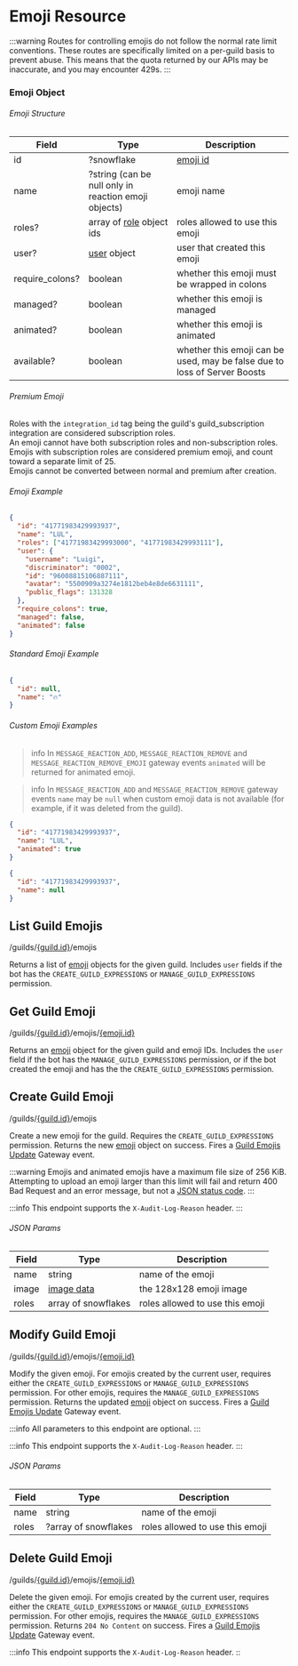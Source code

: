 
# Emoji Resource

:::warning
Routes for controlling emojis do not follow the normal rate limit conventions. These routes are specifically limited on a per-guild basis to prevent abuse. This means that the quota returned by our APIs may be inaccurate, and you may encounter 429s.
:::

### Emoji Object

###### Emoji Structure

| Field           | Type                                                        | Description                                                               |
|-----------------|-------------------------------------------------------------|---------------------------------------------------------------------------|
| id              | ?snowflake                                                  | [emoji id](/reference#image-formatting)                                   |
| name            | ?string (can be null only in reaction emoji objects)        | emoji name                                                                |
| roles?          | array of [role](/topics/permissions#role-object) object ids | roles allowed to use this emoji                                           |
| user?           | [user](/resources/user#user-object) object                  | user that created this emoji                                              |
| require_colons? | boolean                                                     | whether this emoji must be wrapped in colons                              |
| managed?        | boolean                                                     | whether this emoji is managed                                             |
| animated?       | boolean                                                     | whether this emoji is animated                                            |
| available?      | boolean                                                     | whether this emoji can be used, may be false due to loss of Server Boosts |

###### Premium Emoji

Roles with the `integration_id` tag being the guild's guild_subscription integration are considered subscription roles.  
An emoji cannot have both subscription roles and non-subscription roles.  
Emojis with subscription roles are considered premium emoji, and count toward a separate limit of 25.  
Emojis cannot be converted between normal and premium after creation.

###### Emoji Example

```json
{
  "id": "41771983429993937",
  "name": "LUL",
  "roles": ["41771983429993000", "41771983429993111"],
  "user": {
    "username": "Luigi",
    "discriminator": "0002",
    "id": "96008815106887111",
    "avatar": "5500909a3274e1812beb4e8de6631111",
    "public_flags": 131328
  },
  "require_colons": true,
  "managed": false,
  "animated": false
}
```

###### Standard Emoji Example

```json
{
  "id": null,
  "name": "🔥"
}
```

###### Custom Emoji Examples

>info
>In `MESSAGE_REACTION_ADD`, `MESSAGE_REACTION_REMOVE` and `MESSAGE_REACTION_REMOVE_EMOJI` gateway events `animated` will be returned for animated emoji.

>info
>In `MESSAGE_REACTION_ADD` and `MESSAGE_REACTION_REMOVE` gateway events `name` may be `null` when custom emoji data is not available (for example, if it was deleted from the guild).

```json
{
  "id": "41771983429993937",
  "name": "LUL",
  "animated": true
}
```

```json
{
  "id": "41771983429993937",
  "name": null
}
```

## List Guild Emojis

<RoutePill method="GET">/guilds/[\{guild.id\}](/resources/guild#guild-object)/emojis</RoutePill>

Returns a list of [emoji](/resources/emoji#emoji-object) objects for the given guild. Includes `user` fields if the bot has the `CREATE_GUILD_EXPRESSIONS` or `MANAGE_GUILD_EXPRESSIONS` permission.

## Get Guild Emoji

<RoutePill method="GET">/guilds/[\{guild.id\}](/resources/guild#guild-object)/emojis/[\{emoji.id\}](/resources/emoji#emoji-object)</RoutePill>

Returns an [emoji](/resources/emoji#emoji-object) object for the given guild and emoji IDs. Includes the `user` field if the bot has the `MANAGE_GUILD_EXPRESSIONS` permission, or if the bot created the emoji and has the the `CREATE_GUILD_EXPRESSIONS` permission.

## Create Guild Emoji

<RoutePill method="POST">/guilds/[\{guild.id\}](/resources/guild#guild-object)/emojis</RoutePill>

Create a new emoji for the guild. Requires the `CREATE_GUILD_EXPRESSIONS` permission. Returns the new [emoji](/resources/emoji#emoji-object) object on success. Fires a [Guild Emojis Update](/topics/gateway-events#guild-emojis-update) Gateway event.

:::warning
Emojis and animated emojis have a maximum file size of 256 KiB. Attempting to upload an emoji larger than this limit will fail and return 400 Bad Request and an error message, but not a [JSON status code](/topics/opcodes-and-status-codes#json).
:::

:::info
This endpoint supports the `X-Audit-Log-Reason` header.
:::

###### JSON Params

| Field | Type                                | Description                     |
|-------|-------------------------------------|---------------------------------|
| name  | string                              | name of the emoji               |
| image | [image data](/reference#image-data) | the 128x128 emoji image         |
| roles | array of snowflakes                 | roles allowed to use this emoji |

## Modify Guild Emoji

<RoutePill method="PATCH">/guilds/[\{guild.id\}](/resources/guild#guild-object)/emojis/[\{emoji.id\}](/resources/emoji#emoji-object)</RoutePill>

Modify the given emoji. For emojis created by the current user, requires either the `CREATE_GUILD_EXPRESSIONS` or `MANAGE_GUILD_EXPRESSIONS` permission. For other emojis, requires the `MANAGE_GUILD_EXPRESSIONS` permission. Returns the updated [emoji](/resources/emoji#emoji-object) object on success. Fires a [Guild Emojis Update](/topics/gateway-events#guild-emojis-update) Gateway event.

:::info
All parameters to this endpoint are optional.
:::

:::info
This endpoint supports the `X-Audit-Log-Reason` header.
:::

###### JSON Params

| Field | Type                 | Description                     |
|-------|----------------------|---------------------------------|
| name  | string               | name of the emoji               |
| roles | ?array of snowflakes | roles allowed to use this emoji |

## Delete Guild Emoji

<RoutePill method="DELETE">/guilds/[\{guild.id\}](/resources/guild#guild-object)/emojis/[\{emoji.id\}](/resources/emoji#emoji-object)</RoutePill>

Delete the given emoji. For emojis created by the current user, requires either the `CREATE_GUILD_EXPRESSIONS` or `MANAGE_GUILD_EXPRESSIONS` permission. For other emojis, requires the `MANAGE_GUILD_EXPRESSIONS` permission. Returns `204 No Content` on success. Fires a [Guild Emojis Update](/topics/gateway-events#guild-emojis-update) Gateway event.

:::info
This endpoint supports the `X-Audit-Log-Reason` header.
::